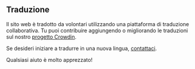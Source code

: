 <script>
</script>

## <Languages size="18" class="mr-1 inline-block align-baseline" /> Traduzione

Il sito web è tradotto da volontari utilizzando una piattaforma di traduzione collaborativa.
Tu puoi contribuire aggiungendo o migliorando le traduzioni sul nostro <a href="https://crowdin.com/project/gpxstudio" target="_blank">progetto Crowdin</a>.

Se desideri iniziare a tradurre in una nuova lingua, <a href="#contact">contattaci</a>.

Qualsiasi aiuto è molto apprezzato!
